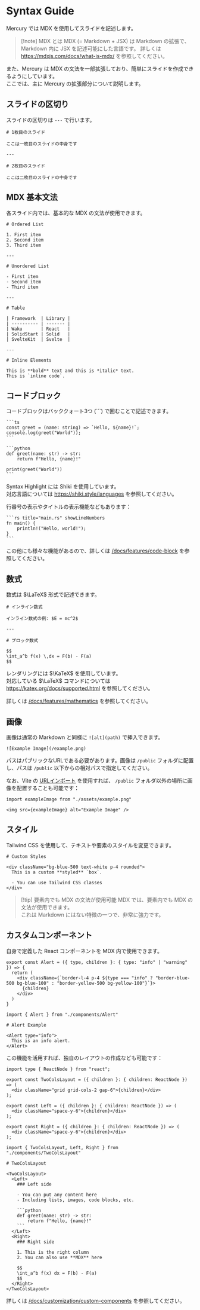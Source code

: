 # Syntax Guide

Mercury では MDX を使用してスライドを記述します。

> [!note] MDX とは
> MDX (= Markdown + JSX) は Markdown の拡張で、Markdown 内に JSX を記述可能にした言語です。
> 詳しくは https://mdxjs.com/docs/what-is-mdx/ を参照してください。

また、Mercury は MDX の文法を一部拡張しており、簡単にスライドを作成できるようにしています。 \
ここでは、主に Mercury の拡張部分について説明します。

## スライドの区切り

スライドの区切りは `---` で行います。

```mdx
# 1枚目のスライド

ここは一枚目のスライドの中身です

---

# 2枚目のスライド

ここは二枚目のスライドの中身です
```

## MDX 基本文法

各スライド内では、基本的な MDX の文法が使用できます。

```mdx
# Ordered List

1. First item
2. Second item
3. Third item

---

# Unordered List

- First item
- Second item
- Third item

---

# Table

| Framework  | Library |
| ---------- | ------- |
| Waku       | React   |
| SolidStart | Solid   |
| SvelteKit  | Svelte  |

---

# Inline Elements

This is **bold** text and this is *italic* text.
This is `inline code`.
```

## コードブロック

コードブロックはバッククォート3つ (```) で囲むことで記述できます。

````mdx
```ts
const greet = (name: string) => `Hello, ${name}!`;
console.log(greet("World"));
```

```python
def greet(name: str) -> str:
    return f"Hello, {name}!"

print(greet("World"))
```
````

Syntax Highlight には Shiki を使用しています。 \
対応言語については https://shiki.style/languages を参照してください。

行番号の表示やタイトルの表示機能などもあります：

````mdx
```rs title="main.rs" showLineNumbers
fn main() {
    println!("Hello, world!");
}
```
````

この他にも様々な機能があるので、詳しくは [/docs/features/code-block](/docs/features/code-block) を参照してください。

## 数式

数式は $\LaTeX$ 形式で記述できます。

```mdx
# インライン数式

インライン数式の例: $E = mc^2$

---

# ブロック数式

$$
\int_a^b f(x) \,dx = F(b) - F(a)
$$
```

レンダリングには $\KaTeX$ を使用しています。 \
対応している $\LaTeX$ コマンドについては https://katex.org/docs/supported.html を参照してください。

詳しくは [/docs/features/mathematics](/docs/features/mathematics) を参照してください。

## 画像

画像は通常の Markdown と同様に `![alt](path)` で挿入できます。

```mdx
![Example Image](/example.png)
```

パスはパブリックなURLである必要があります。画像は `/public` フォルダに配置し、パスは `/public` 以下からの相対パスで指定してください。

なお、Vite の [URLインポート](https://vite.dev/guide/assets.html#importing-asset-as-url) を使用すれば、
`/public` フォルダ以外の場所に画像を配置することも可能です：

```mdx
import exampleImage from "./assets/example.png"

<img src={exampleImage} alt="Example Image" />
```

## スタイル

Tailwind CSS を使用して、テキストや要素のスタイルを変更できます。

```mdx
# Custom Styles

<div className="bg-blue-500 text-white p-4 rounded">
  This is a custom **styled** `box`.

  - You can use Tailwind CSS classes
</div>
```

> [!tip] 要素内でも MDX の文法が使用可能
> MDX では、要素内でも MDX の文法が使用できます。 \
> これは Markdown にはない特徴の一つで、非常に強力です。

## カスタムコンポーネント

自身で定義した React コンポーネントを MDX 内で使用できます。

```tsx title="src/components/Alert.tsx"
export const Alert = ({ type, children }: { type: "info" | "warning" }) => {
  return (
    <div className={`border-l-4 p-4 ${type === "info" ? "border-blue-500 bg-blue-100" : "border-yellow-500 bg-yellow-100"}`}>
      {children}
    </div>
  )
}
```

```mdx title="src/presentation.mdx"
import { Alert } from "./components/Alert"

# Alert Example

<Alert type="info">
  This is an info alert.
</Alert>
```

この機能を活用すれば、独自のレイアウトの作成なども可能です：

```tsx title="src/components/TwoColsLayout.tsx"
import type { ReactNode } from "react";

export const TwoColsLayout = ({ children }: { children: ReactNode }) => (
  <div className="grid grid-cols-2 gap-6">{children}</div>
);

export const Left = ({ children }: { children: ReactNode }) => (
  <div className="space-y-6">{children}</div>
);

export const Right = ({ children }: { children: ReactNode }) => (
  <div className="space-y-6">{children}</div>
);
```

````mdx title="src/presentation.mdx"
import { TwoColsLayout, Left, Right } from "./components/TwoColsLayout"

# TwoColsLayout

<TwoColsLayout>
  <Left>
    ### Left side

    - You can put any content here
    - Including lists, images, code blocks, etc.

    ```python
    def greet(name: str) -> str:
        return f"Hello, {name}!"
    ```
  </Left>
  <Right>
    ### Right side

    1. This is the right column
    2. You can also use **MDX** here

    $$
    \int_a^b f(x) dx = F(b) - F(a)
    $$
  </Right>
</TwoColsLayout>
````

詳しくは [/docs/customization/custom-components](/docs/customization/custom-components) を参照してください。
